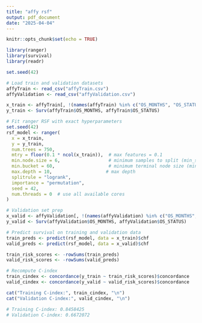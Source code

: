 ```yaml
---
title: "affy rsf"
output: pdf_document
date: "2025-04-04"
---
```


```r
knitr::opts_chunk$set(echo = TRUE)
```


```r
library(ranger)
library(survival)
library(readr)

set.seed(42)

# Load train and validation datasets
affyTrain <- read_csv("affyTrain.csv")
affyValidation <- read_csv("affyValidation.csv")

x_train <- affyTrain[, !(names(affyTrain) %in% c("OS_MONTHS", "OS_STATUS"))]
y_train <- Surv(affyTrain$OS_MONTHS, affyTrain$OS_STATUS)

# Fit ranger RSF with exact hyperparameters
set.seed(42)
rsf_model <- ranger(
  x = x_train,
  y = y_train,
  num.trees = 750,
  mtry = floor(0.1 * ncol(x_train)),  # max features = 0.1
  min.node.size = 6,                  # minimum samples to split (min_samples_split)
  min.bucket = 60,                    # minimum terminal node size (min_samples_leaf)
  max.depth = 10,                    # max depth
  splitrule = "logrank",
  importance = "permutation",
  seed = 42,
  num.threads = 0  # use all available cores
)

# Validation set prep
x_valid <- affyValidation[, !(names(affyValidation) %in% c("OS_MONTHS", "OS_STATUS"))]
y_valid <- Surv(affyValidation$OS_MONTHS, affyValidation$OS_STATUS)

# Predict survival on training and validation data
train_preds <- predict(rsf_model, data = x_train)$chf
valid_preds <- predict(rsf_model, data = x_valid)$chf

train_risk_scores <- -rowSums(train_preds)
valid_risk_scores <- -rowSums(valid_preds)

# Recompute C-index
train_cindex <- concordance(y_train ~ train_risk_scores)$concordance
valid_cindex <- concordance(y_valid ~ valid_risk_scores)$concordance

cat("Training C-index:", train_cindex, "\n")
cat("Validation C-index:", valid_cindex, "\n")

# Training C-index: 0.8458425 
# Validation C-index: 0.6672072 

```







